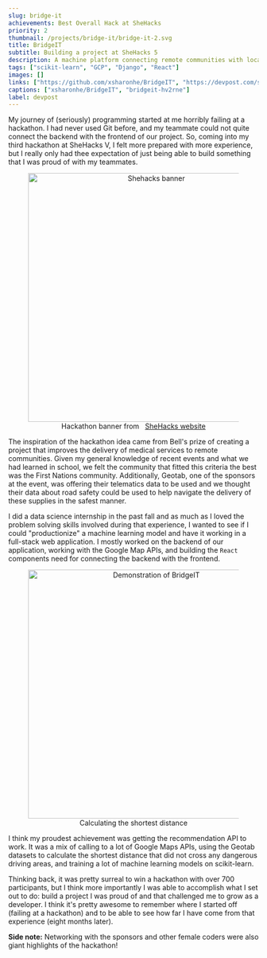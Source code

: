 ```yaml
---
slug: bridge-it
achievements: Best Overall Hack at SheHacks 
priority: 2
thumbnail: /projects/bridge-it/bridge-it-2.svg
title: BridgeIT
subtitle: Building a project at SheHacks 5
description: A machine platform connecting remote communities with local health organizations to encourage donations of excess medical supplies through the use of Google Cloud APIs.
tags: ["scikit-learn", "GCP", "Django", "React"]
images: []
links: ["https://github.com/xsharonhe/BridgeIT", "https://devpost.com/software/bridgeit-hv2rne"]
captions: ["xsharonhe/BridgeIT", "bridgeit-hv2rne"]
label: devpost
---
```

<div>
My journey of (seriously) programming started at me horribly failing at a hackathon. 
I had never used Git before, and my teammate could not quite connect the backend with the frontend
of our project. So, coming into my third hackathon at SheHacks V, I felt more prepared with more experience, but I really only had thee
expectation of just being able to build something that I was proud of with my teammates.

<div align="center">
    <figure>
        <img src="/projects/bridge-it/she-hacks.png" alt="Shehacks banner" width="500"/>
        <figcaption>Hackathon banner from &nbsp;
        <a href="https://shehacks.ca/" target="_blank" rel="noopener noreferrer">SheHacks website</a>
        </figcaption>
    </figure>
</div>

The inspiration of the hackathon idea came from Bell's prize of creating a project that improves the
delivery of medical services to remote communities. Given my general knowledge of recent events and what we
had learned in school, we felt the community that fitted this criteria the best was the First Nations community.
Additionally, Geotab, one of the sponsors at the event, was offering their telematics data to be
used and we thought their data about road safety could be used to help navigate the delivery of these
supplies in the safest manner.

I did a data science internship in the past fall and as much as I loved the problem solving skills involved
during that experience, I wanted to see if I could "productionize" a machine learning model and have it 
working in a full-stack web application. I mostly worked on the backend of our application, working
with the Google Map APIs, and building the <code>React</code> components need for connecting the backend with the frontend.

<div align="center">
    <figure>
        <img src="/projects/bridge-it/showcase.png" alt="Demonstration of BridgeIT" width="500"/>
        <figcaption>
        Calculating the shortest distance
        </figcaption>
    </figure>
</div>

I think my proudest achievement was getting the recommendation API to work. It was a mix of calling to a lot
of Google Maps APIs, using the Geotab datasets to calculate the shortest distance that did not cross
any dangerous driving areas, and training a lot of machine learning models on scikit-learn.

Thinking back, it was pretty surreal to win a hackathon with over 700 participants, but I think more importantly
I was able to accomplish what I set out to do: build a project I was proud of and that challenged me to grow
as a developer. I think it's pretty awesome to remember where I started off (failing at a hackathon) and
to be able to see how far I have come from that experience (eight months later).

**Side note:** Networking with the sponsors and other female coders were also giant highlights of the hackathon!

</div>
